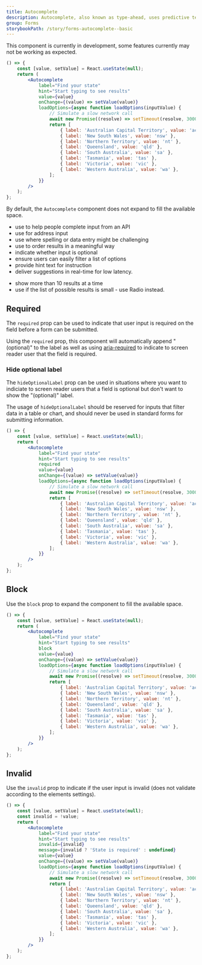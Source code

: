 ```yaml
---
title: Autocomplete
description: Autocomplete, also known as type-ahead, uses predictive text to complete words as they are entered.
group: Forms
storybookPath: /story/forms-autocomplete--basic
---
```


<PageAlert tone="warning">
	This component is currently in development, some features currently may not be
	working as expected.
</PageAlert>

```jsx live
() => {
	const [value, setValue] = React.useState(null);
	return (
		<Autocomplete
			label="Find your state"
			hint="Start typing to see results"
			value={value}
			onChange={(value) => setValue(value)}
			loadOptions={async function loadOptions(inputValue) {
				// Simulate a slow network call
				await new Promise((resolve) => setTimeout(resolve, 3000));
				return [
					{ label: 'Australian Capital Territory', value: 'act' },
					{ label: 'New South Wales', value: 'nsw' },
					{ label: 'Northern Territory', value: 'nt' },
					{ label: 'Queensland', value: 'qld' },
					{ label: 'South Australia', value: 'sa' },
					{ label: 'Tasmania', value: 'tas' },
					{ label: 'Victoria', value: 'vic' },
					{ label: 'Western Australia', value: 'wa' },
				];
			}}
		/>
	);
};
```

By default, the `Autocomplete` component does not expand to fill the available space.

<DoHeading />

- use to help people complete input from an API
- use for address input
- use where spelling or data entry might be challenging
- use to order results in a meaningful way
- indicate whether input is optional
- ensure users can easily filter a list of options
- provide hint text for instruction
- deliver suggestions in real-time for low latency.

<DontHeading />

- show more than 10 results at a time
- use if the list of possible results is small - use Radio instead.

## Required

The `required` prop can be used to indicate that user input is required on the field before a form can be submitted.

Using the `required` prop, this component will automatically append "(optional)" to the label as well as using [aria-required](https://developer.mozilla.org/en-US/docs/Web/Accessibility/ARIA/Attributes/aria-required) to indicate to screen reader user that the field is required.

### Hide optional label

The `hideOptionalLabel` prop can be used in situations where you want to indiciate to screen reader users that a field is optional but don't want to show the "(optional)" label.

The usage of `hideOptionalLabel` should be reserved for inputs that filter data in a table or chart, and should never be used in standard forms for submitting information.

```jsx live
() => {
	const [value, setValue] = React.useState(null);
	return (
		<Autocomplete
			label="Find your state"
			hint="Start typing to see results"
			required
			value={value}
			onChange={(value) => setValue(value)}
			loadOptions={async function loadOptions(inputValue) {
				// Simulate a slow network call
				await new Promise((resolve) => setTimeout(resolve, 3000));
				return [
					{ label: 'Australian Capital Territory', value: 'act' },
					{ label: 'New South Wales', value: 'nsw' },
					{ label: 'Northern Territory', value: 'nt' },
					{ label: 'Queensland', value: 'qld' },
					{ label: 'South Australia', value: 'sa' },
					{ label: 'Tasmania', value: 'tas' },
					{ label: 'Victoria', value: 'vic' },
					{ label: 'Western Australia', value: 'wa' },
				];
			}}
		/>
	);
};
```

## Block

Use the `block` prop to expand the component to fill the available space.

```jsx live
() => {
	const [value, setValue] = React.useState(null);
	return (
		<Autocomplete
			label="Find your state"
			hint="Start typing to see results"
			block
			value={value}
			onChange={(value) => setValue(value)}
			loadOptions={async function loadOptions(inputValue) {
				// Simulate a slow network call
				await new Promise((resolve) => setTimeout(resolve, 3000));
				return [
					{ label: 'Australian Capital Territory', value: 'act' },
					{ label: 'New South Wales', value: 'nsw' },
					{ label: 'Northern Territory', value: 'nt' },
					{ label: 'Queensland', value: 'qld' },
					{ label: 'South Australia', value: 'sa' },
					{ label: 'Tasmania', value: 'tas' },
					{ label: 'Victoria', value: 'vic' },
					{ label: 'Western Australia', value: 'wa' },
				];
			}}
		/>
	);
};
```

## Invalid

Use the `invalid` prop to indicate if the user input is invalid (does not validate according to the elements settings).

```jsx live
() => {
	const [value, setValue] = React.useState(null);
	const invalid = !value;
	return (
		<Autocomplete
			label="Find your state"
			hint="Start typing to see results"
			invalid={invalid}
			message={invalid ? 'State is required' : undefined}
			value={value}
			onChange={(value) => setValue(value)}
			loadOptions={async function loadOptions(inputValue) {
				// Simulate a slow network call
				await new Promise((resolve) => setTimeout(resolve, 3000));
				return [
					{ label: 'Australian Capital Territory', value: 'act' },
					{ label: 'New South Wales', value: 'nsw' },
					{ label: 'Northern Territory', value: 'nt' },
					{ label: 'Queensland', value: 'qld' },
					{ label: 'South Australia', value: 'sa' },
					{ label: 'Tasmania', value: 'tas' },
					{ label: 'Victoria', value: 'vic' },
					{ label: 'Western Australia', value: 'wa' },
				];
			}}
		/>
	);
};
```
